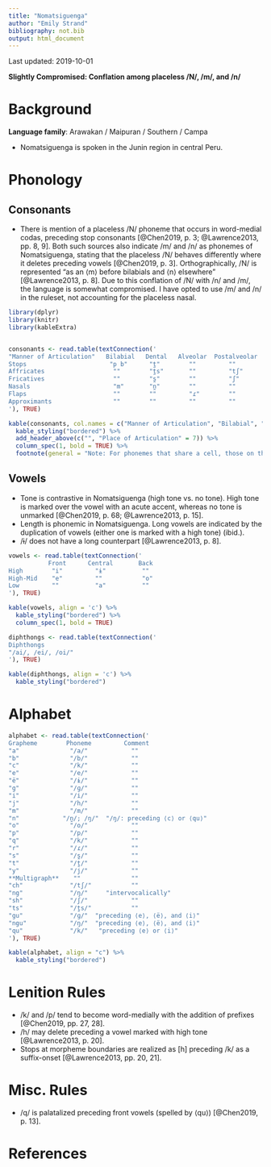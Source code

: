 ```yaml
---
title: "Nomatsiguenga"
author: "Emily Strand"
bibliography: not.bib
output: html_document
---
```


Last updated: 2019-10-01

**Slightly Compromised: Conflation among placeless /N/, /m/, and /n/**

# Background

**Language family**: Arawakan / Maipuran / Southern / Campa

* Nomatsiguenga is spoken in the Junin region in central Peru.

# Phonology

## Consonants

* There is mention of a placeless /N/ phoneme that occurs in word-medial codas, preceding stop consonants [@Chen2019, p. 3; @Lawrence2013, pp. 8, 9]. Both such sources also indicate /m/ and /n/ as phonemes of Nomatsiguenga, stating that the placeless /N/ behaves differently where it deletes preceding vowels [@Chen2019, p. 3]. Orthographically, /N/ is represented "as an ⟨m⟩ before bilabials and ⟨n⟩ elsewhere" [@Lawrence2013, p. 8]. Due to this conflation of /N/ with /n/ and /m/, the language is somewhat compromised. I have opted to use /m/ and /n/ in the ruleset, not accounting for the placeless nasal.

```r

library(dplyr)
library(knitr)
library(kableExtra)


consonants <- read.table(textConnection('
"Manner of Articulation"   Bilabial   Dental   Alveolar  Postalveolar  Palatal  Velar   Glottal
Stops                       "p b"      "t̪"        ""         ""          ""     "k ɡ"     ""
Affricates                   ""        "t̪s"       ""         "tʃ"        ""      ""       ""
Fricatives                   ""        "s̪"        ""         "ʃ"         ""      ""       "h"
Nasals                       "m"       "n̪"        ""         ""          ""      "ŋ"      ""
Flaps                        ""        ""         "ɾ"        ""          ""      ""       ""
Approximants                 ""        ""         ""         ""          "j"     ""       ""
'), TRUE)

kable(consonants, col.names = c("Manner of Articulation", "Bilabial", "Dental", "Alveolar", "Postalveolar", "Palatal", "Velar", "Glottal"), align = 'c') %>%
  kable_styling("bordered") %>%
  add_header_above(c("", "Place of Articulation" = 7)) %>%
  column_spec(1, bold = TRUE) %>%
  footnote(general = "Note: For phonemes that share a cell, those on the left are voiceless and those on the right are voiced. Nomatsiguenga also has a placeless /N/ (described above the chart).", general_title = "")
```  

## Vowels

* Tone is contrastive in Nomatsiguenga (high tone vs. no tone). High tone is marked over the vowel with an acute accent, whereas no tone is unmarked [@Chen2019, p. 68; @Lawrence2013, p. 15].
* Length is phonemic in Nomatsiguenga. Long vowels are indicated by the duplication of vowels (either one is marked with a high tone) (ibid.).
* /ɨ/ does not have a long counterpart [@Lawrence2013, p. 8].

```r

vowels <- read.table(textConnection('
           Front      Central       Back
High        "i"         "ɨ"          ""
High-Mid    "e"         ""           "o"
Low         ""          "a"          ""
'), TRUE)

kable(vowels, align = 'c') %>%
  kable_styling("bordered") %>%
  column_spec(1, bold = TRUE)

diphthongs <- read.table(textConnection('
Diphthongs
"/ai/, /ei/, /oi/"
'), TRUE)

kable(diphthongs, align = 'c') %>%
  kable_styling("bordered")

```  

# Alphabet

```r

alphabet <- read.table(textConnection('
Grapheme        Phoneme         Comment
"a"              "/a/"            ""
"b"              "/b/"            ""
"c"              "/k/"            ""
"e"              "/e/"            ""
"ë"              "/ɨ/"            ""
"g"              "/ɡ/"            ""
"i"              "/i/"            ""
"j"              "/h/"            ""
"m"              "/m/"            ""
"n"            "/n̪/; /ŋ/"  "/ŋ/: preceding ⟨c⟩ or ⟨qu⟩"  
"o"              "/o/"            ""
"p"              "/p/"            ""
"q"              "/k/"            ""
"r"              "/ɾ/"            ""
"s"              "/s̪/"            ""
"t"              "/t̪/"            ""
"y"              "/j/"            ""
**Multigraph**    ""              ""
"ch"             "/tʃ/"           ""
"ng"             "/ŋ/"     "intervocalically"
"sh"             "/ʃ/"            ""
"ts"             "/t̪s/"           ""
"gu"             "/ɡ/"  "preceding ⟨e⟩, ⟨ë⟩, and ⟨i⟩"
"ngu"            "/ŋ/"  "preceding ⟨e⟩, ⟨ë⟩, and ⟨i⟩"     
"qu"             "/k/"   "preceding ⟨e⟩ or ⟨i⟩"
'), TRUE)

kable(alphabet, align = "c") %>%
  kable_styling("bordered")
```


# Lenition Rules

* /k/ and /p/ tend to become word-medially with the addition of prefixes [@Chen2019, pp. 27, 28].
* /h/ may delete preceding a vowel marked with high tone [@Lawrence2013, p. 20].
* Stops at morpheme boundaries are realized as [h] preceding /k/ as a suffix-onset [@Lawrence2013, pp. 20, 21].  

# Misc. Rules

* /q/ is palatalized preceding front vowels (spelled by ⟨qu⟩) [@Chen2019, p. 13].

# References
